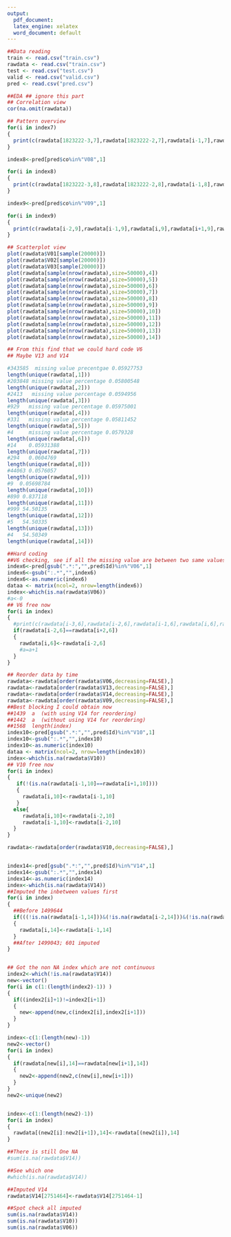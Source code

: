 ```yaml
---
output:
  pdf_document:
  latex_engine: xelatex
  word_document: default
---
```

```r
##Data reading
train <- read.csv("train.csv")
rawdata <- read.csv("train.csv")
test <- read.csv("test.csv")
valid <- read.csv("valid.csv")
pred <- read.csv("pred.csv")
```

```r
##EDA ## ignore this part
## Correlation view
cor(na.omit(rawdata))

## Pattern overview
for(i in index7)
{
  print(c(rawdata[1823222-3,7],rawdata[1823222-2,7],rawdata[i-1,7],rawdata[i,7],rawdata[i+1,7],rawdata[i+2,7],rawdata[1823222+3,7]))
}

index8<-pred[pred$co%in%"V08",1]

for(i in index8)
{
  print(c(rawdata[1823222-3,8],rawdata[1823222-2,8],rawdata[i-1,8],rawdata[i,8],rawdata[i+1,8],rawdata[i+2,8],rawdata[1823222+3,8]))
}

index9<-pred[pred$co%in%"V09",1]

for(i in index9)
{
  print(c(rawdata[i-2,9],rawdata[i-1,9],rawdata[i,9],rawdata[i+1,9],rawdata[i+2,9]))
}

## Scatterplot view
plot(rawdata$V01[sample(20000)])
plot(rawdata$V02[sample(20000)])
plot(rawdata$V03[sample(20000)])
plot(rawdata[sample(nrow(rawdata),size=50000),4])
plot(rawdata[sample(nrow(rawdata),size=50000),5])
plot(rawdata[sample(nrow(rawdata),size=50000),6])
plot(rawdata[sample(nrow(rawdata),size=50000),7])
plot(rawdata[sample(nrow(rawdata),size=50000),8])
plot(rawdata[sample(nrow(rawdata),size=50000),9])
plot(rawdata[sample(nrow(rawdata),size=50000),10])
plot(rawdata[sample(nrow(rawdata),size=50000),11])
plot(rawdata[sample(nrow(rawdata),size=50000),12])
plot(rawdata[sample(nrow(rawdata),size=50000),13])
plot(rawdata[sample(nrow(rawdata),size=50000),14])

## From this find that we could hard code V6
## Maybe V13 and V14

#343585  missing value precentgae 0.05927753
length(unique(rawdata[,1]))
#203848 missing value percentage 0.05800548
length(unique(rawdata[,2]))
#2413   missing value percentage 0.0594956
length(unique(rawdata[,3]))
#929   missing value percentage 0.05975001
length(unique(rawdata[,4]))
#331   missing value percentage 0.05811452
length(unique(rawdata[,5]))
#4     missing value percentage 0.0579328
length(unique(rawdata[,6]))
#14    0.05931388
length(unique(rawdata[,7]))
#294   0.0604769
length(unique(rawdata[,8]))
#44063 0.0576057
length(unique(rawdata[,9]))
#9  0.05698784
length(unique(rawdata[,10]))
#890 0.837118
length(unique(rawdata[,11]))
#999 54.50135
length(unique(rawdata[,12]))
#5   54.50335
length(unique(rawdata[,13]))
#4   54.50349
length(unique(rawdata[,14]))
```

```r
##Hard coding
##V6 checking, see if all the missing value are between two same values
index6<-pred[gsub(".*:","",pred$Id)%in%"V06",1]
index6<-gsub(":.*","",index6)
index6<-as.numeric(index6)
dataa <- matrix(ncol=2, nrow=length(index6))
index<-which(is.na(rawdata$V06))
#a<-0
## V6 free now 
for(i in index)
{
  #print(c(rawdata[i-3,6],rawdata[i-2,6],rawdata[i-1,6],rawdata[i,6],rawdata[i+1,6],rawdata[i+2,6],rawdata[i+3,6]))
  if(rawdata[i-2,6]==rawdata[i+2,6])
  {
    rawdata[i,6]<-rawdata[i-2,6]
    #a=a+1
  }
}

## Reorder data by time 
rawdata<-rawdata[order(rawdata$V06,decreasing=FALSE),]
rawdata<-rawdata[order(rawdata$V13,decreasing=FALSE),]
rawdata<-rawdata[order(rawdata$V14,decreasing=FALSE),]
rawdata<-rawdata[order(rawdata$V09,decreasing=FALSE),]
##Best blocking I could obtain now
##1439  a  (with using V14 for reordering)
##1442  a  (without using V14 for reordering)
##1568  length(index)
index10<-pred[gsub(".*:","",pred$Id)%in%"V10",1]
index10<-gsub(":.*","",index10)
index10<-as.numeric(index10)
dataa <- matrix(ncol=2, nrow=length(index10))
index<-which(is.na(rawdata$V10))
## V10 free now 
for(i in index)
{
   if(!(is.na(rawdata[i-1,10]==rawdata[i+1,10])))
   {
     rawdata[i,10]<-rawdata[i-1,10]
   }
  else{
     rawdata[i,10]<-rawdata[i-2,10]
     rawdata[i-1,10]<-rawdata[i-2,10]
  }
}

rawdata<-rawdata[order(rawdata$V10,decreasing=FALSE),]


index14<-pred[gsub(".*:","",pred$Id)%in%"V14",1]
index14<-gsub(":.*","",index14)
index14<-as.numeric(index14)
index<-which(is.na(rawdata$V14))
##Imputed the inbetween values first
for(i in index)
{
  ##Before 1499644 
  if(((!is.na(rawdata[i-1,14]))&(!is.na(rawdata[i-2,14]))&(!is.na(rawdata[i+1,14]))&(!is.na(rawdata[i+2,14]))))
  {
    rawdata[i,14]<-rawdata[i-1,14]
  }
  ##After 1499043; 601 imputed
}  


## Got the non NA index which are not continuous
index2<-which(!is.na(rawdata$V14))
new<-vector()
for(i in c(1:(length(index2)-1)) )
{
  if((index2[i]+1)!=index2[i+1])
  {
    new<-append(new,c(index2[i],index2[i+1]))
  }
}

index<-c(1:(length(new)-1))
new2<-vector()
for(i in index)
{
  if(rawdata[new[i],14]==rawdata[new[i+1],14])
  {
    new2<-append(new2,c(new[i],new[i+1]))
  }
}
new2<-unique(new2)


index<-c(1:(length(new2)-1))
for(i in index)
{
  rawdata[(new2[i]:new2[i+1]),14]<-rawdata[(new2[i]),14]
}

##There is still One NA
#sum(is.na(rawdata$V14))

##See which one 
#which(is.na(rawdata$V14))

##Imputed V14
rawdata$V14[2751464]<-rawdata$V14[2751464-1]

##Spot check all imputed
sum(is.na(rawdata$V14))
sum(is.na(rawdata$V10))
sum(is.na(rawdata$V06))

```
